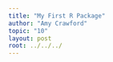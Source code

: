 ```yaml
---
title: "My First R Package"
author: "Amy Crawford"
topic: "10"
layout: post
root: ../../../
---
```

